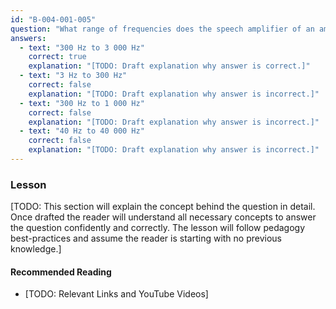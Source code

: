 ```yaml
---
id: "B-004-001-005"
question: "What range of frequencies does the speech amplifier of an amateur radio transceiver typically process?"
answers:
  - text: "300 Hz to 3 000 Hz"
    correct: true
    explanation: "[TODO: Draft explanation why answer is correct.]"
  - text: "3 Hz to 300 Hz"
    correct: false
    explanation: "[TODO: Draft explanation why answer is incorrect.]"
  - text: "300 Hz to 1 000 Hz"
    correct: false
    explanation: "[TODO: Draft explanation why answer is incorrect.]"
  - text: "40 Hz to 40 000 Hz"
    correct: false
    explanation: "[TODO: Draft explanation why answer is incorrect.]"
---
```


### Lesson

[TODO: This section will explain the concept behind the question in detail. Once drafted the reader will understand all necessary concepts to answer the question confidently and correctly. The lesson will follow pedagogy best-practices and assume the reader is starting with no previous knowledge.]

#### Recommended Reading

- [TODO: Relevant Links and YouTube Videos]
